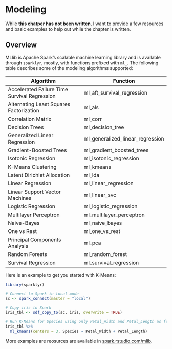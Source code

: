 # Modeling {#modeling}

While **this chatper has not been written**, I want to provide a few resources and basic examples to help out while the chapter is written.

## Overview

MLlib is Apache Spark's scalable machine learning library and is available through `sparklyr`, mostly, with functions prefixed with `ml_`. The following table describes some of the modeling algorithms supported:

Algorithm | Function
----------|---------
Accelerated Failure Time Survival Regression | ml_aft_survival_regression
Alternating Least Squares Factorization | ml_als
Correlation Matrix | ml_corr
Decision Trees | ml_decision_tree	
Generalized Linear Regression | ml_generalized_linear_regression
Gradient-Boosted Trees | ml_gradient_boosted_trees
Isotonic Regression | ml_isotonic_regression
K-Means Clustering | ml_kmeans	
Latent Dirichlet Allocation | ml_lda
Linear Regression | ml_linear_regression
Linear Support Vector Machines | ml_linear_svc
Logistic Regression | ml_logistic_regression
Multilayer Perceptron | ml_multilayer_perceptron
Naive-Bayes | ml_naive_bayes
One vs Rest | ml_one_vs_rest
Principal Components Analysis | ml_pca
Random Forests | ml_random_forest
Survival Regression | ml_survival_regression

Here is an example to get you started with K-Means:

```r
library(sparklyr)

# Connect to Spark in local mode
sc <- spark_connect(master = "local")

# Copy iris to Spark
iris_tbl <- sdf_copy_to(sc, iris, overwrite = TRUE)

# Run K-Means for Species using only Petal_Width and Petal_Length as features
iris_tbl %>%
  ml_kmeans(centers = 3, Species ~ Petal_Width + Petal_Length)
```

More examples are reosurces are available in [spark.rstudio.com/mlib](http://spark.rstudio.com/mlib/).

